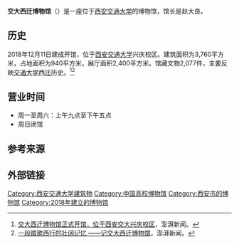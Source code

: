 '''交大西迁博物馆'''（{{lang-en|Jiaotong University Westward Relocation Museum}}）是一座位于[[西安交通大学|西安交通大学]]的博物馆，馆长是赵大良。

==历史==
2018年12月11日建成开馆，位于[[西安交通大学|西安交通大学]]兴庆校区。建筑面积为3,760平方米，占地面积为940平方米，展厅面积2,400平方米。馆藏文物2,077件，主要反映[[交通大学西迁|交通大学西迁]]历史。<ref>[https://www.thepaper.cn/newsDetail_forward_2730062 交大西迁博物馆正式开馆，位于西安交大兴庆校区]，澎湃新闻。</ref><ref>[https://www.thepaper.cn/newsDetail_forward_7678391 一段踏歌西行的壮阔记忆 ——记交大西迁博物馆]，澎湃新闻。</ref>

==营业时间==
*周一至周六：上午九点至下午五点
*周日闭馆

==参考来源==
{{reflist}}

==外部链接==
{{Official website|http://www.xjtu.edu.cn/tsda/jdxqbwg.htm}}

{{西安交通大学}}
{{Authority control}}
[[Category:西安交通大学建筑物|Category:西安交通大学建筑物]]
[[Category:中国高校博物馆|Category:中国高校博物馆]]
[[Category:西安市的博物馆|Category:西安市的博物馆]]
[[Category:2018年建立的博物馆|Category:2018年建立的博物馆]]